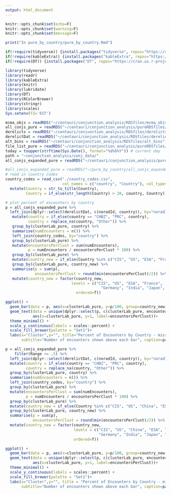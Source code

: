 ```yaml
---
output: html_document
---
```


```r
knitr::opts_chunk$set(echo=F)
knitr::opts_chunk$set(warning=F)
knitr::opts_chunk$set(message=F)

print("In pure_by_country/pure_by_country.Rmd")

if(!require(tidyverse)) {install.packages("tidyverse", repos="https://cran.us.r-project.org")}
if(!require(kableExtra)) {install.packages("kableExtra", repos="https://cran.us.r-project.org")}
if(!require(DT)) {install.packages("DT", repos="https://cran.us.r-project.org")

library(tidyverse)
library(readr)
library(kableExtra)
library(knitr)
library(lubridate)
library(DT)
library(RColorBrewer)
library(stringr)
library(scales)
Sys.setenv(TZ='EST')

mcma_objs = readRDS("~/centauri/conjunction_analysis/RDSfiles/mcma_objs")
all_conjs_pure = readRDS("~/centauri/conjunction_analysis/pureRDSfiles/all_conjs_pure")
derelicts = readRDS("~/centauri/conjunction_analysis/RDSfiles/derelicts")
derelictDat = readRDS("~/centauri/conjunction_analysis/RDSfiles/derelictDatNew")
alt_bins = readRDS("~/centauri/conjunction_analysis/RDSfiles/alt_bins")
file_list_pure = readRDS("~/centauri/conjunction_analysis/pureRDSfiles/file_list_pure")
today = toupper(strftime(Sys.Date(), format="%d%b%Y")) # current day
path = "~conjunction_analysis/conj_data/"
all_conjs_expanded_pure = readRDS("~/centauri/conjunction_analysis/pureRDSfiles/all_conjs_expanded_pure")

```

```r
#all_conjs_expanded_pure = readRDS("~/pure_by_country/all_conjs_expanded_pure")
# read in country codes
country_codes = read_csv("./country_codes.csv", 
                         col_names = c("country", "Country"), col_types = "cc", skip = 1) %>%
  mutate(Country = str_to_title(Country),
         Country = if_else(str_length(Country) > 20, country, Country))

# plot percent of encounters by country
p = all_conjs_expanded_pure %>%
  left_join(dplyr::select(derelictDat, c(noradId, country)), by="noradId") %>%
   mutate(country = if_else(country == "CHBZ", "PRC", country),
          country = replace_na(country, "Other")) %>% 
   group_by(clusterLab_pure, country) %>% 
   summarise(numEncounters = n()) %>% 
   left_join(country_codes, by="country") %>% 
   group_by(clusterLab_pure) %>%
   mutate(encountersPerClust = sum(numEncounters), 
          p = numEncounters / encountersPerClust * 100) %>%
   group_by(clusterLab_pure) %>%
   mutate(country_new = if_else(Country %in% c("CIS", "US", "ESA", "France", "Germany", "India", "Japan"), Country, "Other")) %>% 
   group_by(clusterLab_pure, country_new) %>%
   summarise(p = sum(p),
             encountersPerClust = round(min(encountersPerClust)/2)) %>%
   mutate(country_new = factor(country_new, 
                             levels = c("CIS", "US", "ESA", "France", 
                                          "Germany", "India", "Japan", "Other"), 
                               ordered=T))

ggplot() + 
  geom_bar(data = p, aes(x=clusterLab_pure, y=p/100, group=country_new, fill=country_new), stat="identity")+
  geom_text(data = unique(dplyr::select(p, c(clusterLab_pure, encountersPerClust))), position = position_stack(vjust=1.05), 
            aes(x=clusterLab_pure, y=1, label=encountersPerClust))+
  theme_minimal() +
  scale_y_continuous(labels = scales::percent) + 
  scale_fill_brewer(palette = "Set1")+
  labs(x="Cluster",y="", title="Percent of Encounters by Country - misses within 5 km", fill="Country",
       subtitle="Number of encounters shown above each bar", caption=paste0("Encounters from 31MAR2016-", today))
```

```r

p = all_conjs_expanded_pure %>%
    filter(Range <= .5) %>%
  left_join(dplyr::select(derelictDat, c(noradId, country)), by="noradId") %>%
  mutate(country = if_else(country == "CHBZ", "PRC", country),
         country = replace_na(country, "Other")) %>% 
  group_by(clusterLab_pure, country) %>% 
  summarise(numEncounters = n()) %>% 
  left_join(country_codes, by="country") %>% 
  group_by(clusterLab_pure) %>%
  mutate(encountersPerClust = sum(numEncounters), 
         p = numEncounters / encountersPerClust * 100) %>%
  group_by(clusterLab_pure) %>%
  mutate(country_new = if_else(Country %in% c("CIS", "US", "China", "ESA", "France", "Germany", "India", "Japan"), Country, "Other")) %>% 
  group_by(clusterLab_pure, country_new) %>%
  summarise(p = sum(p),
            encountersPerClust = round(min(encountersPerClust)/2)) %>%
  mutate(country_new = factor(country_new, 
                              levels = c("CIS", "US", "China", "ESA", "France", 
                                         "Germany", "India", "Japan", "Other"), 
                              ordered=T))

ggplot() + 
  geom_bar(data = p, aes(x=clusterLab_pure, y=p/100, group=country_new, fill=country_new), stat="identity")+
  geom_text(data = unique(dplyr::select(p, c(clusterLab_pure, encountersPerClust))), position = position_stack(vjust=1.05), 
            aes(x=clusterLab_pure, y=1, label=encountersPerClust))+
  theme_minimal() +
  scale_y_continuous(labels = scales::percent) + 
  scale_fill_brewer(palette = "Set1")+
  labs(x="Cluster",y="", title = "Percent of Encounters by Country - misses within 500 m", fill="Country",
       subtitle="Number of encounters shown above each bar", caption=paste0("Encounters from 31OCT2016-", today))
```